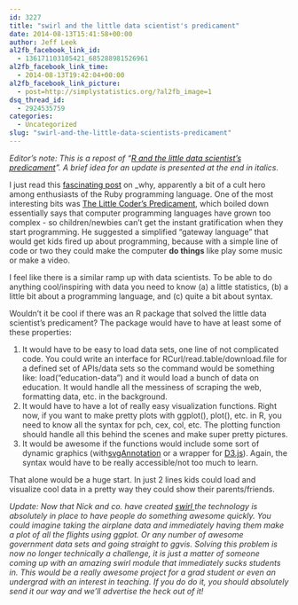 ```yaml
---
id: 3227
title: "swirl and the little data scientist's predicament"
date: 2014-08-13T15:41:58+00:00
author: Jeff Leek
al2fb_facebook_link_id:
  - 136171103105421_685288981526961
al2fb_facebook_link_time:
  - 2014-08-13T19:42:04+00:00
al2fb_facebook_link_picture:
  - post=http://simplystatistics.org/?al2fb_image=1
dsq_thread_id:
  - 2924535759
categories:
  - Uncategorized
slug: "swirl-and-the-little-data-scientists-predicament"
---
```

<p style="color: #333333;">
  <em>Editor's note: This is a repost of "<a href="http://simplystatistics.org/2012/03/26/r-and-the-little-data-scientists-predicament/">R and the little data scientist's predicament</a>". A brief idea for an update is presented at the end in italics. </em>
</p>

<p style="color: #333333;">
  I just read this <a href="http://www.slate.com/articles/technology/technology/2012/03/ruby_ruby_on_rails_and__why_the_disappearance_of_one_of_the_world_s_most_beloved_computer_programmers_.single.html" target="_blank">fascinating post</a> on _why, apparently a bit of a cult hero among enthusiasts of the Ruby programming language. One of the most interesting bits was <a href="http://viewsourcecode.org/why/hacking/theLittleCodersPredicament.html" target="_blank">The Little Coder’s Predicament</a>, which boiled down essentially says that computer programming languages have grown too complex - so children/newbies can’t get the instant gratification when they start programming. He suggested a simplified “gateway language” that would get kids fired up about programming, because with a simple line of code or two they could make the computer <strong>do things</strong> like play some music or make a video.
</p>

<p style="color: #333333;">
  I feel like there is a similar ramp up with data scientists. To be able to do anything cool/inspiring with data you need to know (a) a little statistics, (b) a little bit about a programming language, and (c) quite a bit about syntax.
</p>

<p style="color: #333333;">
  Wouldn’t it be cool if there was an R package that solved the little data scientist’s predicament? The package would have to have at least some of these properties:
</p>

<ol style="color: #333333;">
  <li>
    It would have to be easy to load data sets, one line of not complicated code. You could write an interface for RCurl/read.table/download.file for a defined set of APIs/data sets so the command would be something like: load(“education-data”) and it would load a bunch of data on education. It would handle all the messiness of scraping the web, formatting data, etc. in the background.
  </li>
  <li>
    It would have to have a lot of really easy visualization functions. Right now, if you want to make pretty plots with ggplot(), plot(), etc. in R, you need to know all the syntax for pch, cex, col, etc. The plotting function should handle all this behind the scenes and make super pretty pictures.
  </li>
  <li>
    It would be awesome if the functions would include some sort of dynamic graphics (with<a href="http://www.omegahat.org/SVGAnnotation/" target="_blank">svgAnnotation</a> or a wrapper for <a href="http://mbostock.github.com/d3/" target="_blank">D3.js</a>). Again, the syntax would have to be really accessible/not too much to learn.
  </li>
</ol>

<p style="color: #333333;">
  That alone would be a huge start. In just 2 lines kids could load and visualize cool data in a pretty way they could show their parents/friends.
</p>

<p style="color: #333333;">
  <em>Update: Now that Nick and co. have created <a href="http://swirlstats.com/">swirl </a>the technology is absolutely in place to have people do something awesome quickly. You could imagine taking the airplane data and immediately having them make a plot of all the flights using ggplot. Or any number of awesome government data sets and going straight to ggvis. Solving this problem is now no longer technically a challenge, it is just a matter of someone coming up with an amazing swirl module that immediately sucks students in. This would be a really awesome project for a grad student or even an undergrad with an interest in teaching. If you do do it, you should absolutely send it our way and we'll advertise the heck out of it!</em>
</p>
